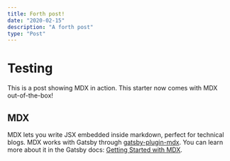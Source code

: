 ```yaml
---
title: Forth post!
date: "2020-02-15"
description: "A forth post"
type: "Post"
---
```


# Testing

This is a post showing MDX in action. This starter now comes with MDX out-of-the-box!

## MDX

MDX lets you write JSX embedded inside markdown, perfect for technical blogs. MDX works with Gatsby through [gatsby-plugin-mdx](https://www.gatsbyjs.org/packages/gatsby-plugin-mdx/). You can learn more about it in the Gatsby docs: [Getting Started with MDX](https://www.gatsbyjs.org/docs/mdx/getting-started/).
